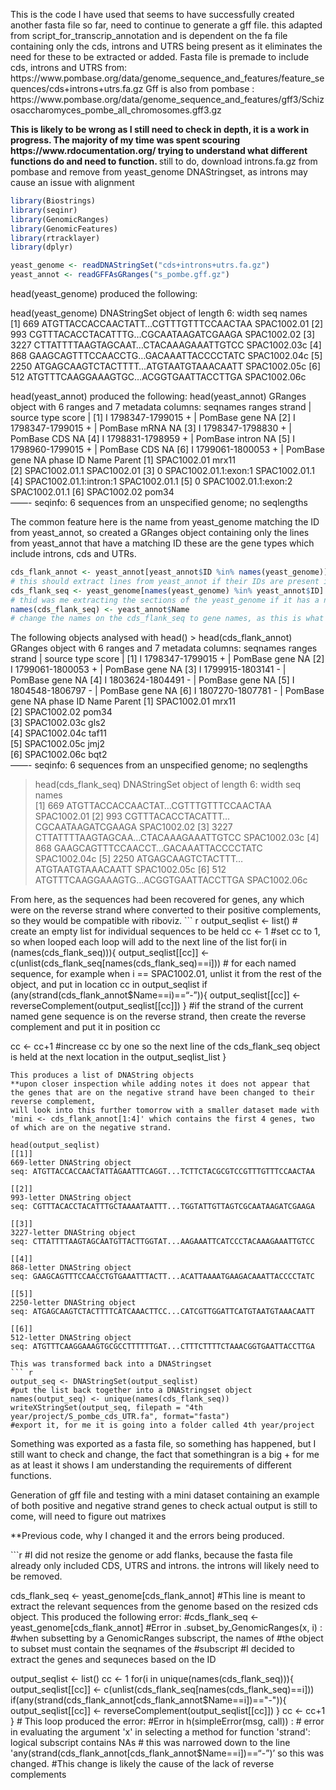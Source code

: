 This is the code I have used that seems to have successfully created another fasta file so far, need to continue to generate a gff file.
this adapted from script_for_transcrip_annotation and is dependent on the fa file containing only the cds, introns and UTRS being present as it eliminates the need for these to be extracted or added. 
Fasta file is premade to include cds, introns and UTRS from: https://www.pombase.org/data/genome_sequence_and_features/feature_sequences/cds+introns+utrs.fa.gz
Gff is also from pombase : https://www.pombase.org/data/genome_sequence_and_features/gff3/Schizosaccharomyces_pombe_all_chromosomes.gff3.gz

**This is likely to be wrong as I still need to check in depth, it is a work in progress. The majority of my time was spent scouring https://www.rdocumentation.org/ trying to understand what different functions do and need to function.
** still to do, download introns.fa.gz from pombase and remove from yeast_genome DNAStringset, as introns may cause an issue with alignment

``` r
library(Biostrings)
library(seqinr)
library(GenomicRanges) 
library(GenomicFeatures)
library(rtracklayer)
library(dplyr)

yeast_genome <- readDNAStringSet("cds+introns+utrs.fa.gz")
yeast_annot <- readGFFAsGRanges("s_pombe.gff.gz")
```
head(yeast_genome) produced the following:

 head(yeast_genome)
DNAStringSet object of length 6:
    width seq                                    names               
[1]   669 ATGTTACCACCAACTATT...CGTTTGTTTCCAACTAA SPAC1002.01
[2]   993 CGTTTACACCTACATTTG...CGCAATAAGATCGAAGA SPAC1002.02
[3]  3227 CTTATTTTAAGTAGCAAT...CTACAAAGAAATTGTCC SPAC1002.03c
[4]   868 GAAGCAGTTTCCAACCTG...GACAAATTACCCCTATC SPAC1002.04c
[5]  2250 ATGAGCAAGTCTACTTTT...ATGTAATGTAAACAATT SPAC1002.05c
[6]   512 ATGTTTCAAGGAAAGTGC...ACGGTGAATTACCTTGA SPAC1002.06c

head(yeast_annot) produced the following:
head(yeast_annot)
GRanges object with 6 ranges and 7 metadata columns:
      seqnames          ranges strand |   source     type     score
         <Rle>       <IRanges>  <Rle> | <factor> <factor> <numeric>
  [1]        I 1798347-1799015      + |  PomBase   gene          NA
  [2]        I 1798347-1799015      + |  PomBase   mRNA          NA
  [3]        I 1798347-1798830      + |  PomBase   CDS           NA
  [4]        I 1798831-1798959      + |  PomBase   intron        NA
  [5]        I 1798960-1799015      + |  PomBase   CDS           NA
  [6]        I 1799061-1800053      + |  PomBase   gene          NA
          phase                     ID        Name          Parent
      <integer>            <character> <character> <CharacterList>
  [1]      <NA>            SPAC1002.01       mrx11                
  [2]      <NA>          SPAC1002.01.1        <NA>     SPAC1002.01
  [3]         0   SPAC1002.01.1:exon:1        <NA>   SPAC1002.01.1
  [4]      <NA> SPAC1002.01.1:intron:1        <NA>   SPAC1002.01.1
  [5]         0   SPAC1002.01.1:exon:2        <NA>   SPAC1002.01.1
  [6]      <NA>            SPAC1002.02       pom34                
  -------
  seqinfo: 6 sequences from an unspecified genome; no seqlengths
  
  The common feature here is the name from yeast_genome matching the ID from yeast_annot, so created a GRanges object containing only the lines from yeast_annot that have a matching ID
  these are the gene types which include introns, cds and UTRs.
  
  ``` r
cds_flank_annot <- yeast_annot[yeast_annot$ID %in% names(yeast_genome)]
# this should extract lines from yeast_annot if their IDs are present in yeast_genome
cds_flank_seq <- yeast_genome[names(yeast_genome) %in% yeast_annot$ID]
# thid was me extracting the sections of the yeast_genome if it has a name that matches yeast_annot name, in case any sequences are present that do not match 
names(cds_flank_seq) <- yeast_annot$Name
# change the names on the cds_flank_seq to gene names, as this is what script_for_transcript_annotation.Rmd uses.
  ``` 
  The following objects analysed with head()
  > head(cds_flank_annot)
  GRanges object with 6 ranges and 7 metadata columns:
      seqnames          ranges strand |   source     type     score
         <Rle>       <IRanges>  <Rle> | <factor> <factor> <numeric>
  [1]        I 1798347-1799015      + |  PomBase     gene        NA
  [2]        I 1799061-1800053      + |  PomBase     gene        NA
  [3]        I 1799915-1803141      - |  PomBase     gene        NA
  [4]        I 1803624-1804491      - |  PomBase     gene        NA
  [5]        I 1804548-1806797      - |  PomBase     gene        NA
  [6]        I 1807270-1807781      - |  PomBase     gene        NA
          phase           ID        Name          Parent
      <integer>  <character> <character> <CharacterList>
  [1]      <NA>  SPAC1002.01       mrx11                
  [2]      <NA>  SPAC1002.02       pom34                
  [3]      <NA> SPAC1002.03c        gls2                
  [4]      <NA> SPAC1002.04c       taf11                
  [5]      <NA> SPAC1002.05c        jmj2                
  [6]      <NA> SPAC1002.06c        bqt2                
  -------
  seqinfo: 6 sequences from an unspecified genome; no seqlengths
  
  > head(cds_flank_seq)
DNAStringSet object of length 6:
    width seq                                   names               
[1]   669 ATGTTACCACCAACTAT...CGTTTGTTTCCAACTAA SPAC1002.01
[2]   993 CGTTTACACCTACATTT...CGCAATAAGATCGAAGA SPAC1002.02
[3]  3227 CTTATTTTAAGTAGCAA...CTACAAAGAAATTGTCC SPAC1002.03c
[4]   868 GAAGCAGTTTCCAACCT...GACAAATTACCCCTATC SPAC1002.04c
[5]  2250 ATGAGCAAGTCTACTTT...ATGTAATGTAAACAATT SPAC1002.05c
[6]   512 ATGTTTCAAGGAAAGTG...ACGGTGAATTACCTTGA SPAC1002.06c

  From here, as the sequences had been recovered for genes, any which were on the reverse strand where converted to their positive complements, so they would be compatible with riboviz.
  ``` r
 
output_seqlist <- list()
# create an empty list for individual sequences to be held
cc <- 1
#set cc to 1, so when looped each loop will add to the next line of the list 
for(i in (names(cds_flank_seq))){
  output_seqlist[[cc]] <- c(unlist(cds_flank_seq[names(cds_flank_seq)==i]))
  # for each named sequence, for example when i == SPAC1002.01, unlist it from the rest of the object, and put in location cc in output_seqlist
  if (any(strand(cds_flank_annot$Name==i)=="-")){
    output_seqlist[[cc]] <- reverseComplement(output_seqlist[[cc]])
  }
  #if the strand of the current named gene sequence is on the reverse strand, then create the reverse complement and put it in position cc
  
  cc <- cc+1
  #increase cc by one so the next line of the cds_flank_seq object is held at the next location in the output_seqlist_list 
}

```
This produces a list of DNAString objects
**upon closer inspection while adding notes it does not appear that the genes that are on the negative strand have been changed to their reverse complement,  
will look into this further tomorrow with a smaller dataset made with 'mini <- cds_flank_annot[1:4]' which contains the first 4 genes, two of which are on the negative strand.

head(output_seqlist)
[[1]]
669-letter DNAString object
seq: ATGTTACCACCAACTATTAGAATTTCAGGT...TCTTCTACGCGTCCGTTTGTTTCCAACTAA

[[2]]
993-letter DNAString object
seq: CGTTTACACCTACATTTGCTAAAATAATTT...TGGTATTGTTAGTCGCAATAAGATCGAAGA

[[3]]
3227-letter DNAString object
seq: CTTATTTTAAGTAGCAATGTTACTTGGTAT...AAGAAATTCATCCCTACAAAGAAATTGTCC

[[4]]
868-letter DNAString object
seq: GAAGCAGTTTCCAACCTGTGAAATTTACTT...ACATTAAAATGAAGACAAATTACCCCTATC

[[5]]
2250-letter DNAString object
seq: ATGAGCAAGTCTACTTTTCATCAAACTTCC...CATCGTTGGATTCATGTAATGTAAACAATT

[[6]]
512-letter DNAString object
seq: ATGTTTCAAGGAAAGTGCGCCTTTTTTGAT...CTTTCTTTTCTAAACGGTGAATTACCTTGA

This was transformed back into a DNAStringset
``` r
output_seq <- DNAStringSet(output_seqlist)
#put the list back together into a DNAStringset object
names(output_seq) <- unique(names(cds_flank_seq))
writeXStringSet(output_seq, filepath = "4th year/project/S_pombe_cds_UTR.fa", format="fasta")
#export it, for me it is going into a folder called 4th year/project

```
Something was exported as a fasta file, so something has happened, but I still want to check and change, the fact that somethingran is a big + for me as at least it shows I am understanding the requirements of different functions.

Generation of gff file and testing with a mini dataset containing an example of both positive and negative strand genes to check actual output is still to come, will need to figure out matrixes 

**Previous code, why I changed it and the errors being produced. 

```r

#I did not resize the genome or add flanks, because the fasta file already only included CDS, UTRS and introns. the introns will likely need to be removed.

cds_flank_seq <- yeast_genome[cds_flank_annot]
#This line is meant to extract the relevant sequences from the genome based on the resized cds object. This produced the following error:
#cds_flank_seq <- yeast_genome[cds_flank_annot]
#Error in .subset_by_GenomicRanges(x, i) : 
  #when subsetting by a GenomicRanges subscript, the names of
  #the object to subset must contain the seqnames of the
  #subscript
#I decided to extract the genes and sequneces based on the ID 


output_seqlist <- list()
cc <- 1
for(i in unique(names(cds_flank_seq))){
  output_seqlist[[cc]] <- c(unlist(cds_flank_seq[names(cds_flank_seq)==i]))
  if(any(strand(cds_flank_annot[cds_flank_annot$Name==i])=="-")){
    output_seqlist[[cc]] <- reverseComplement(output_seqlist[[cc]])
  }
  cc <- cc+1
}
# This loop produced the error:
#Error in h(simpleError(msg, call)) : 
 # error in evaluating the argument 'x' in selecting a method for function 'strand': logical subscript contains NAs
 # this was narrowed down to the line 'any(strand(cds_flank_annot[cds_flank_annot$Name==i])=="-")' so this was changed. 
 #This change is likely the cause of the lack of reverse complements
